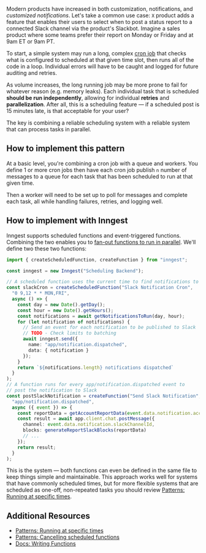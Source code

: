 Modern products have increased in both customization, notifications, and _customized notifications_. Let's take a common use case: `X` product adds a feature that enables their users to select when to post a status report to a connected Slack channel via the product's Slackbot. Imagine a sales product where some teams prefer their report on Monday or Friday and at 9am ET or 9am PT.

To start, a simple system may run a long, complex [cron job](/patterns/running-code-on-a-schedule) that checks what is configured to scheduled at that given time slot, then runs all of the code in a loop. Individual errors will have to be caught and logged for future auditing and retries.

As volume increases, the long running job may be more prone to fail for whatever reason (e.g. memory leaks). Each individual task that is scheduled **should be run independently**, allowing for individual **retries** and **parallelization**. After all, this is a scheduling feature &mdash; if a scheduled post is 15 minutes late, is that acceptable for your user?

The key is combining a reliable scheduling system with a reliable system that can process tasks in parallel.

## How to implement this pattern

At a basic level, you're combining a cron job with a queue and workers. You define 1 or more cron jobs then have each cron job publish `n` number of messages to a queue for each task that has been scheduled to run at that given time.

Then a worker will need to be set up to poll for messages and complete each task, all while handling failures, retries, and logging well.

## How to implement with Inngest

Inngest supports scheduled functions and event-triggered functions. Combining the two enables you to [fan-out functions to run in parallel](/patterns/running-functions-in-parallel?ref=patterns). We'll define two these two functions:

```typescript
import { createScheduledFunction, createFunction } from "inngest";

const inngest = new Inngest("Scheduling Backend");

// A scheduled function uses the current time to find notifications to send
const slackCron = createScheduledFunction("Slack Notification Cron",
  "0 9,12 * * MON,FRI",
  async () => {
    const day = new Date().getDay();
    const hour = new Date().getHours();
    const notifications = await getNotificationsToRun(day, hour);
    for (let notification of notifications) {
      // Send an event for each notification to be published to Slack
      // TODO - Check limits to batching
      await inngest.send({
        name: "app/notification.dispatched",
        data: { notification }
      });
    }
    return `${notifications.length} notifications dispatched`
  }
);
// A function runs for every app/notification.dispatched event to
// post the notification to Slack
const postSlackNotification = createFunction("Send Slack Notification",
  "app/notification.dispatched",
  async ({ event }) => {
    const reportData = getAccountReportData(event.data.notification.accountId);
    const result = await app.client.chat.postMessage({
      channel: event.data.notification.slackChannelId,
      blocks: generateReportSlackBlocks(reportData)
      // ...
    });
    return result;
  }
);
```

This is the system &mdash; both functions can even be defined in the same file to keep things simple and maintainable. This approach works well for systems that have commonly scheduled times, but for more flexible systems that are scheduled as one-off, non-repeated tasks you should review [Patterns: Running at specific times](/patterns/running-at-specific-times?ref=patterns).


## Additional Resources

* [Patterns: Running at specific times](/patterns/running-at-specific-times?ref=patterns)
* [Patterns: Cancelling scheduled functions](/patterns/cancelling-scheduled-functions?ref=patterns)
* [Docs: Writing Functions](/docs/functions?ref=patterns)